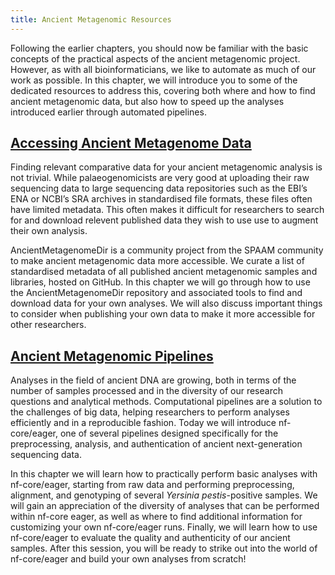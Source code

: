 ```yaml
---
title: Ancient Metagenomic Resources
---
```


Following the earlier chapters, you should now be familiar with the basic concepts of the practical aspects of the ancient metagenomic project. However, as with all bioinformaticians, we like to automate as much of our work as possible. In this chapter, we will introduce you to some of the dedicated resources to address this, covering both where and how to find ancient metagenomic data, but also how to speed up the analyses introduced earlier through automated pipelines.

## [Accessing Ancient Metagenome Data](accessing-ancientmetagenomic-data.qmd)

Finding relevant comparative data for your ancient metagenomic analysis is not trivial. While palaeogenomicists are very good at uploading their raw sequencing data to large sequencing data repositories such as the EBI's ENA or NCBI's SRA archives in standardised file formats, these files often have limited metadata. This often makes it difficult for researchers to search for and download relevent published data they wish to use use to augment their own analysis.

AncientMetagenomeDir is a community project from the SPAAM community to make ancient metagenomic data more accessible. We curate a list of standardised metadata of all published ancient metagenomic samples and libraries, hosted on GitHub. In this chapter we will go through how to use the AncientMetagenomeDir repository and associated tools to find and download data for your own analyses. We will also discuss important things to consider when publishing your own data to make it more accessible for other researchers.

## [Ancient Metagenomic Pipelines](ancient-metagenomic-pipelines.qmd)

Analyses in the field of ancient DNA are growing, both in terms of the number of samples processed and in the diversity of our research questions and analytical methods. Computational pipelines are a solution to the challenges of big data, helping researchers to perform analyses efficiently and in a reproducible fashion. Today we will introduce nf-core/eager, one of several pipelines designed specifically for the preprocessing, analysis, and authentication of ancient next-generation sequencing data.

In this chapter we will learn how to practically perform basic analyses with nf-core/eager, starting from raw data and performing preprocessing, alignment, and genotyping of several _Yersinia pestis_-positive samples. We will gain an appreciation of the diversity of analyses that can be performed within nf-core eager, as well as where to find additional information for customizing your own nf-core/eager runs. Finally, we will learn how to use nf-core/eager to evaluate the quality and authenticity of our ancient samples. After this session, you will be ready to strike out into the world of nf-core/eager and build your own analyses from scratch!